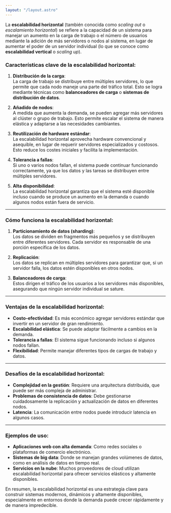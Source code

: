 ```yaml
---
layout: "/layout.astro"
---
```


La **escalabilidad horizontal** (también conocida como *scaling out* o *escalamiento horizontal*) se refiere a la capacidad de un sistema para manejar un aumento en la carga de trabajo o el número de usuarios mediante la adición de más servidores o nodos al sistema, en lugar de aumentar el poder de un servidor individual (lo que se conoce como **escalabilidad vertical** o *scaling up*).

### Características clave de la escalabilidad horizontal:
1. **Distribución de la carga**:  
   La carga de trabajo se distribuye entre múltiples servidores, lo que permite que cada nodo maneje una parte del tráfico total. Esto se logra mediante técnicas como **balanceadores de carga** o **sistemas de distribución de datos**.

2. **Añadido de nodos**:  
   A medida que aumenta la demanda, se pueden agregar más servidores al clúster o grupo de trabajo. Esto permite escalar el sistema de manera elástica y adaptarse a las necesidades cambiantes.

3. **Reutilización de hardware estándar**:  
   La escalabilidad horizontal aprovecha hardware convencional y asequible, en lugar de requerir servidores especializados y costosos. Esto reduce los costes iniciales y facilita la implementación.

4. **Tolerancia a fallas**:  
   Si uno o varios nodos fallan, el sistema puede continuar funcionando correctamente, ya que los datos y las tareas se distribuyen entre múltiples servidores.

5. **Alta disponibilidad**:  
   La escalabilidad horizontal garantiza que el sistema esté disponible incluso cuando se produce un aumento en la demanda o cuando algunos nodos están fuera de servicio.

---

### Cómo funciona la escalabilidad horizontal:
1. **Particionamiento de datos (sharding)**:  
   Los datos se dividen en fragmentos más pequeños y se distribuyen entre diferentes servidores. Cada servidor es responsable de una porción específica de los datos.

2. **Replicación**:  
   Los datos se replican en múltiples servidores para garantizar que, si un servidor falla, los datos estén disponibles en otros nodos.

3. **Balanceadores de carga**:  
   Estos dirigen el tráfico de los usuarios a los servidores más disponibles, asegurando que ningún servidor individual se sature.

---

### Ventajas de la escalabilidad horizontal:
- **Costo-efectividad**: Es más económico agregar servidores estándar que invertir en un servidor de gran rendimiento.
- **Escalabilidad elástica**: Se puede adaptar fácilmente a cambios en la demanda.
- **Tolerancia a fallas**: El sistema sigue funcionando incluso si algunos nodos fallan.
- **Flexibilidad**: Permite manejar diferentes tipos de cargas de trabajo y datos.

---

### Desafíos de la escalabilidad horizontal:
- **Complejidad en la gestión**: Requiere una arquitectura distribuida, que puede ser más compleja de administrar.
- **Problemas de consistencia de datos**: Debe gestionarse cuidadosamente la replicación y actualización de datos en diferentes nodos.
- **Latencia**: La comunicación entre nodos puede introducir latencia en algunos casos.

---

### Ejemplos de uso:
- **Aplicaciones web con alta demanda**: Como redes sociales o plataformas de comercio electrónico.
- **Sistemas de big data**: Donde se manejan grandes volúmenes de datos, como en análisis de datos en tiempo real.
- **Servicios en la nube**: Muchos proveedores de cloud utilizan escalabilidad horizontal para ofrecer servicios elásticos y altamente disponibles.

En resumen, la escalabilidad horizontal es una estrategia clave para construir sistemas modernos, dinámicos y altamente disponibles, especialmente en entornos donde la demanda puede crecer rápidamente y de manera impredecible.